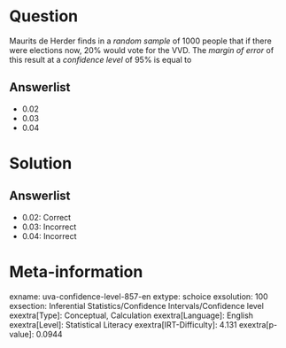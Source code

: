 Question
========

Maurits de Herder finds in a *random sample* of 1000 people that if there were elections now, 20% would vote for the VVD. The *margin of error* of this result at a *confidence level* of 95% is equal to

Answerlist
----------

* 0.02
* 0.03
* 0.04

Solution
========

Answerlist
----------

* 0.02: Correct
* 0.03: Incorrect
* 0.04: Incorrect

Meta-information
================
exname: uva-confidence-level-857-en
extype: schoice
exsolution: 100
exsection: Inferential Statistics/Confidence Intervals/Confidence level
exextra[Type]: Conceptual, Calculation
exextra[Language]: English
exextra[Level]: Statistical Literacy
exextra[IRT-Difficulty]: 4.131
exextra[p-value]: 0.0944
